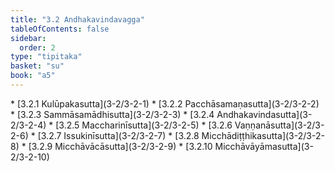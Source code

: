 ```yaml
---
title: "3.2 Andhakavindavagga"
tableOfContents: false
sidebar:
  order: 2
type: "tipitaka"
basket: "su"
book: "a5"
---
```



<DynamicBreadcrumb />



<TableOfContents book="a5" section="3.2">
* [3.2.1 Kulūpakasutta](3-2/3-2-1)
* [3.2.2 Pacchāsamaṇasutta](3-2/3-2-2)
* [3.2.3 Sammāsamādhisutta](3-2/3-2-3)
* [3.2.4 Andhakavindasutta](3-2/3-2-4)
* [3.2.5 Maccharinīsutta](3-2/3-2-5)
* [3.2.6 Vaṇṇanāsutta](3-2/3-2-6)
* [3.2.7 Issukinīsutta](3-2/3-2-7)
* [3.2.8 Micchādiṭṭhikasutta](3-2/3-2-8)
* [3.2.9 Micchāvācāsutta](3-2/3-2-9)
* [3.2.10 Micchāvāyāmasutta](3-2/3-2-10)
</TableOfContents>